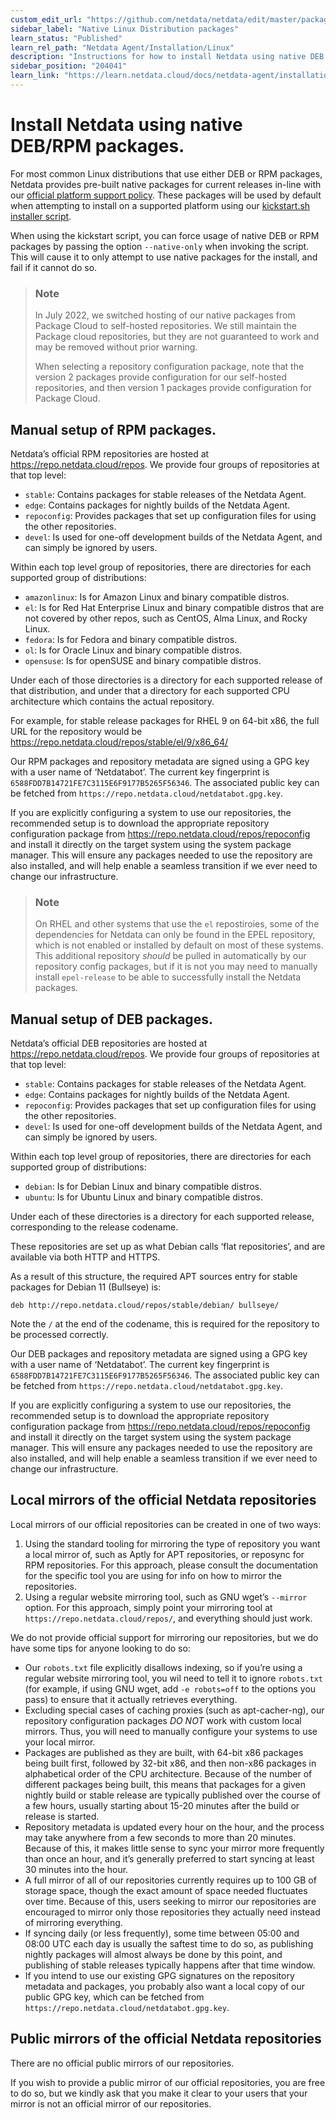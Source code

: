 ```yaml
---
custom_edit_url: "https://github.com/netdata/netdata/edit/master/packaging/installer/methods/packages.md"
sidebar_label: "Native Linux Distribution packages"
learn_status: "Published"
learn_rel_path: "Netdata Agent/Installation/Linux"
description: "Instructions for how to install Netdata using native DEB or RPM packages."
sidebar_position: "204041"
learn_link: "https://learn.netdata.cloud/docs/netdata-agent/installation/linux/native-linux-distribution-packages"
---
```



# Install Netdata using native DEB/RPM packages.

For most common Linux distributions that use either DEB or RPM packages, Netdata provides pre-built native packages
for current releases in-line with
our [official platform support policy](/docs/netdata-agent/versions-&-platforms).
These packages will be used by default when attempting to install on a supported platform using our
[kickstart.sh installer script](/docs/netdata-agent/installation/linux).

When using the kickstart script, you can force usage of native DEB or RPM packages by passing the option
`--native-only` when invoking the script. This will cause it to only attempt to use native packages for the install,
and fail if it cannot do so.



> ### Note
>
> In July 2022, we switched hosting of our native packages from Package Cloud to self-hosted repositories.
> We still maintain the Package cloud repositories, but they are not guaranteed to work and may be removed
> without prior warning.
>
> When selecting a repository configuration package, note that the version 2 packages provide configuration for
> our self-hosted repositories, and then version 1 packages provide configuration for Package Cloud.


## Manual setup of RPM packages.

Netdata’s official RPM repositories are hosted at https://repo.netdata.cloud/repos. We provide four groups of
repositories at that top level:

- `stable`: Contains packages for stable releases of the Netdata Agent.
- `edge`: Contains packages for nightly builds of the Netdata Agent.
- `repoconfig`: Provides packages that set up configuration files for using the other repositories.
- `devel`: Is used for one-off development builds of the Netdata Agent, and can simply be ignored by users.

Within each top level group of repositories, there are directories for each supported group of distributions:

- `amazonlinux`: Is for Amazon Linux and binary compatible distros.
- `el`: Is for Red Hat Enterprise Linux and binary compatible distros that are not covered by other repos, such
  as CentOS, Alma Linux, and Rocky Linux.
- `fedora`: Is for Fedora and binary compatible distros.
- `ol`: Is for Oracle Linux and binary compatible distros.
- `opensuse`: Is for openSUSE and binary compatible distros.

Under each of those directories is a directory for each supported release of that distribution, and under that a
directory for each supported CPU architecture which contains the actual repository.

For example, for stable release packages for RHEL 9 on 64-bit x86, the full URL for the repository would be
https://repo.netdata.cloud/repos/stable/el/9/x86_64/

Our RPM packages and repository metadata are signed using a GPG key with a user name of ‘Netdatabot’. The
current key fingerprint is `6588FDD7B14721FE7C3115E6F9177B5265F56346`. The associated public key can be fetched from
`https://repo.netdata.cloud/netdatabot.gpg.key`.

If you are explicitly configuring a system to use our repositories, the recommended setup is to download the
appropriate repository configuration package from https://repo.netdata.cloud/repos/repoconfig and install it
directly on the target system using the system package manager. This will ensure any packages needed to use the
repository are also installed, and will help enable a seamless transition if we ever need to change our infrastructure.

> ### Note
>
> On RHEL and other systems that use the `el` repostiroies, some of the dependencies for Netdata can only be found
> in the EPEL repository, which is not enabled or installed by default on most of these systems. This additional
> repository _should_ be pulled in automatically by our repository config packages, but if it is not you may need
> to manually install `epel-release` to be able to successfully install the Netdata packages.

## Manual setup of DEB packages.

Netdata’s official DEB repositories are hosted at https://repo.netdata.cloud/repos. We provide four groups of
repositories at that top level:

- `stable`: Contains packages for stable releases of the Netdata Agent.
- `edge`: Contains packages for nightly builds of the Netdata Agent.
- `repoconfig`: Provides packages that set up configuration files for using the other repositories.
- `devel`: Is used for one-off development builds of the Netdata Agent, and can simply be ignored by users.

Within each top level group of repositories, there are directories for each supported group of distributions:

- `debian`: Is for Debian Linux and binary compatible distros.
- `ubuntu`: Is for Ubuntu Linux and binary compatible distros.

Under each of these directories is a directory for each supported release, corresponding to the release codename.

These repositories are set up as what Debian calls ‘flat repositories’, and are available via both HTTP and HTTPS.

As a result of this structure, the required APT sources entry for stable packages for Debian 11 (Bullseye) is:

```
deb http://repo.netdata.cloud/repos/stable/debian/ bullseye/
```

Note the `/` at the end of the codename, this is required for the repository to be processed correctly.

Our DEB packages and repository metadata are signed using a GPG key with a user name of ‘Netdatabot’. The
current key fingerprint is `6588FDD7B14721FE7C3115E6F9177B5265F56346`. The associated public key can be fetched from
`https://repo.netdata.cloud/netdatabot.gpg.key`.

If you are explicitly configuring a system to use our repositories, the recommended setup is to download the
appropriate repository configuration package from https://repo.netdata.cloud/repos/repoconfig and install it
directly on the target system using the system package manager. This will ensure any packages needed to use the
repository are also installed, and will help enable a seamless transition if we ever need to change our infrastructure.

## Local mirrors of the official Netdata repositories

Local mirrors of our official repositories can be created in one of two ways:

1. Using the standard tooling for mirroring the type of repository you want a local mirror of, such as Aptly for
   APT repositories, or reposync for RPM repositories. For this approach, please consult the documentation for
   the specific tool you are using for info on how to mirror the repositories.
2. Using a regular website mirroring tool, such as GNU wget’s `--mirror` option. For this approach, simply point
   your mirroring tool at `https://repo.netdata.cloud/repos/`, and everything should just work.

We do not provide official support for mirroring our repositories,
but we do have some tips for anyone looking to do so:

- Our `robots.txt` file explicitly disallows indexing, so if you’re using a regular website mirroring tool,
  you wil need to tell it to ignore `robots.txt` (for example, if using GNU wget, add `-e robots=off` to the
  options you pass) to ensure that it actually retrieves everything.
- Excluding special cases of caching proxies (such as apt-cacher-ng), our repository configuration packages _DO NOT_
  work with custom local mirrors. Thus, you will need to manually configure your systems to use your local mirror.
- Packages are published as they are built, with 64-bit x86 packages being built first, followed by 32-bit x86,
  and then non-x86 packages in alphabetical order of the CPU architecture. Because of the number of different
  packages being built, this means that packages for a given nightly build or stable release are typically published
  over the course of a few hours, usually starting about 15-20 minutes after the build or release is started.
- Repository metadata is updated every hour on the hour, and the process may take anywhere from a few seconds to
  more than 20 minutes. Because of this, it makes little sense to sync your mirror more frequently than once an hour,
  and it’s generally preferred to start syncing at least 30 minutes into the hour.
- A full mirror of all of our repositories currently requires up to 100 GB of storage space, though the exact
  amount of space needed fluctuates over time. Because of this, users seeking to mirror our repositories are
  encouraged to mirror only those repositories they actually need instead of mirroring everything.
- If syncing daily (or less frequently), some time between 05:00 and 08:00 UTC each day is usually the saftest
  time to do so, as publishing nightly packages will almost always be done by this point, and publishing of stable
  releases typically happens after that time window.
- If you intend to use our existing GPG signatures on the repository metadata and packages, you probably also want
  a local copy of our public GPG key, which can be fetched from `https://repo.netdata.cloud/netdatabot.gpg.key`.

## Public mirrors of the official Netdata repositories

There are no official public mirrors of our repositories.

If you wish to provide a public mirror of our official repositories, you are free to do so, but we kindly ask that
you make it clear to your users that your mirror is not an official mirror of our repositories.
